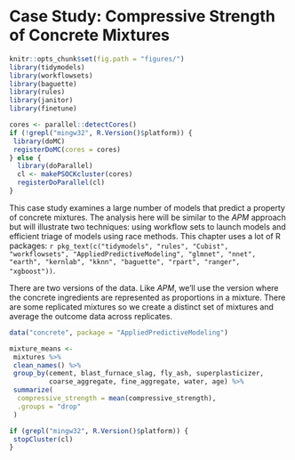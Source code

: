 # Case Study: Compressive Strength of Concrete Mixtures

```r
knitr::opts_chunk$set(fig.path = "figures/")
library(tidymodels)
library(workflowsets)
library(baguette)
library(rules)
library(janitor)
library(finetune)

cores <- parallel::detectCores()
if (!grepl("mingw32", R.Version()$platform)) {
 library(doMC)
 registerDoMC(cores = cores)
} else {
  library(doParallel)
  cl <- makePSOCKcluster(cores)
  registerDoParallel(cl)
}
```

This case study examines a large number of models that predict a property of concrete mixtures. The analysis here will be similar to the _APM_ approach but will illustrate two techniques: using workflow sets to launch models and efficient triage of models using race methods. This chapter uses a lot of R packages: `r pkg_text(c("tidymodels", "rules", "Cubist", "workflowsets", "AppliedPredictiveModeling", "glmnet", "nnet", "earth", "kernlab", "kknn", "baguette", "rpart", "ranger", "xgboost"))`.

There are two versions of the data. Like _APM_, we'll use the version where the concrete ingredients are represented as proportions in a mixture. There are some replicated mixtures so we create a distinct set of mixtures and average the outcome data across replicates.  

```r
data("concrete", package = "AppliedPredictiveModeling")

mixture_means <- 
 mixtures %>% 
 clean_names() %>% 
 group_by(cement, blast_furnace_slag, fly_ash, superplasticizer, 
          coarse_aggregate, fine_aggregate, water, age) %>% 
 summarize(
  compressive_strength = mean(compressive_strength), 
  .groups = "drop"
 )
```


```r
if (grepl("mingw32", R.Version()$platform)) {
 stopCluster(cl)
} 
```


